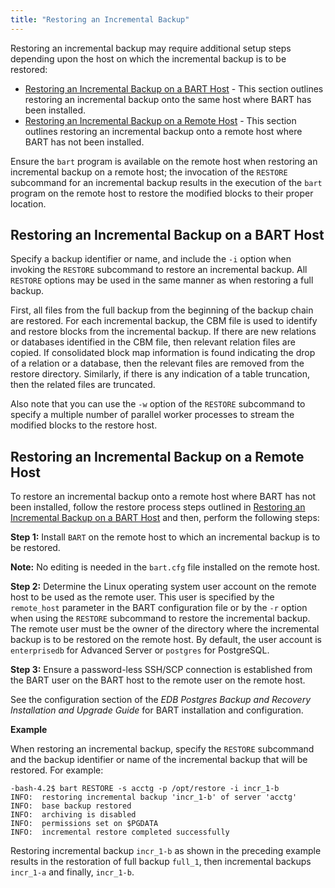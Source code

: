 ```yaml
---
title: "Restoring an Incremental Backup"
---
```


<div id="restoring_an_incremental_backup" class="registered_link"></div>

Restoring an incremental backup may require additional setup steps depending upon the host on which the incremental backup is to be restored:

-   [Restoring an Incremental Backup on a BART Host](#restoring-an-incremental-backup-on-a-bart-host) - This section outlines restoring an incremental backup onto the same host where BART has been installed.
-   [Restoring an Incremental Backup on a Remote Host](#restoring-an-incremental-backup-on-a-remote-host) - This section outlines restoring an incremental backup onto a remote host where BART has not been installed.

Ensure the `bart` program is available on the remote host when restoring an incremental backup on a remote host; the invocation of the `RESTORE` subcommand for an incremental backup results in the execution of the `bart` program on the remote host to restore the modified blocks to their proper location.

<div id="restoring_an_incremental_backup_on_a_bart_host" class="registered_link"></div>

## Restoring an Incremental Backup on a BART Host

Specify a backup identifier or name, and include the `-i` option when invoking the `RESTORE` subcommand to restore an incremental backup. All `RESTORE` options may be used in the same manner as when restoring a full backup.

First, all files from the full backup from the beginning of the backup chain are restored. For each incremental backup, the CBM file is used to identify and restore blocks from the incremental backup. If there are new relations or databases identified in the CBM file, then relevant relation files are copied. If consolidated block map information is found indicating the drop of a relation or a database, then the relevant files are removed from the restore directory. Similarly, if there is any indication of a table truncation, then the related files are truncated.

Also note that you can use the `-w` option of the `RESTORE` subcommand to specify a multiple number of parallel worker processes to stream the modified blocks to the restore host.

<div id="restoring_an_incremental_backup_on_a_remote_host" class="registered_link"></div>

## Restoring an Incremental Backup on a Remote Host

To restore an incremental backup onto a remote host where BART has not been installed, follow the restore process steps outlined in [Restoring an Incremental Backup on a BART Host](#restoring-an-incremental-backup-on-a-bart-host) and then, perform the following steps:

**Step 1:** Install `BART` on the remote host to which an incremental backup is to be restored.

**Note:** No editing is needed in the `bart.cfg` file installed on the remote host.

**Step 2:** Determine the Linux operating system user account on the remote host to be used as the remote user. This user is specified by the `remote_host` parameter in the BART configuration file or by the `-r` option when using the `RESTORE` subcommand to restore the incremental backup. The remote user must be the owner of the directory where the incremental backup is to be restored on the remote host. By default, the user account is `enterprisedb` for Advanced Server or `postgres` for PostgreSQL.

**Step 3:** Ensure a password-less SSH/SCP connection is established from the BART user on the BART host to the remote user on the remote host.

See the configuration section of the *EDB Postgres Backup and Recovery Installation and Upgrade Guide* for BART installation and configuration.

**Example**

When restoring an incremental backup, specify the `RESTORE` subcommand and the backup identifier or name of the incremental backup that will be restored. For example:

```
-bash-4.2$ bart RESTORE -s acctg -p /opt/restore -i incr_1-b
INFO:  restoring incremental backup 'incr_1-b' of server 'acctg'
INFO:  base backup restored
INFO:  archiving is disabled
INFO:  permissions set on $PGDATA
INFO:  incremental restore completed successfully
```

Restoring incremental backup `incr_1-b` as shown in the preceding example results in the restoration of full backup `full_1`, then incremental backups `incr_1-a` and finally, `incr_1-b`.
